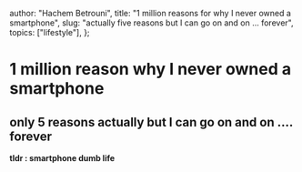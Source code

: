 
  author: "Hachem Betrouni",
  title: "1 million reasons for why I never owned a smartphone",
  slug: "actually five reasons but I can go on and on ... forever",
  topics: ["lifestyle"],
};

# 1 million reason why I never owned a smartphone

## only 5 reasons actually but I can go on and on .... forever

**tldr : smartphone dumb life**


